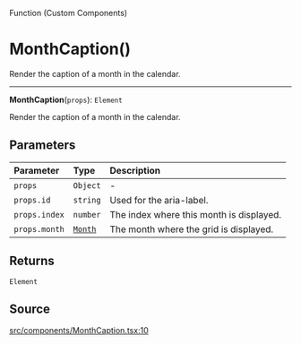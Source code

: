 <SectionTitle>Function (Custom Components)</SectionTitle>

# MonthCaption()

<Description>
Render the caption of a month in the calendar.
</Description>

---

<a id="undefined" name="undefined"></a>

<SignatureMemberIdentifier>**MonthCaption**(`props`): `Element`</SignatureMemberIdentifier>

Render the caption of a month in the calendar.

## Parameters

| Parameter | Type | Description |
| :------ | :------ | :------ |
| `props` | `Object` | - |
| `props.id` | `string` | Used for the aria-label. |
| `props.index` | `number` | The index where this month is displayed. |
| `props.month` | [`Month`](/api/next/classes/Month.md) | The month where the grid is displayed. |

## Returns

`Element`

## Source

[src/components/MonthCaption.tsx:10](https://github.com/gpbl/react-day-picker/blob/next/src/components/MonthCaption.tsx#L10)
